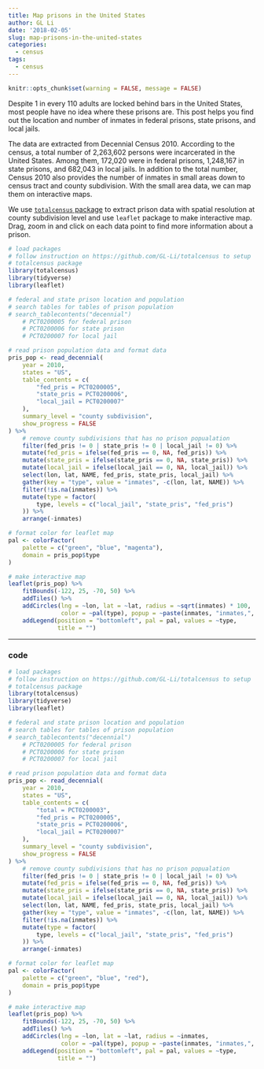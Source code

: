 ```yaml
---
title: Map prisons in the United States
author: GL Li
date: '2018-02-05'
slug: map-prisons-in-the-united-states
categories:
  - census
tags:
  - census
---
```

```r
knitr::opts_chunk$set(warning = FALSE, message = FALSE)

```

Despite 1 in every 110 adults are locked behind bars in the United States, most people have no idea where these prisons are. This post helps you find out the location and number of inmates in federal prisons, state prisons, and local jails.


The data are extracted from Decennial Census 2010. According to the census, a total number of 2,263,602 persons were incarcerated in the United States. Among them, 172,020 were in federal prisons, 1,248,167 in state prisons, and 682,043 in local jails. In addition to the total number, Census 2010 also provides the number of inmates in small areas down to census tract and county subdivision. With the small area data, we can map them on interactive maps.


We use [`totalcensus` package](https://github.com/GL-Li/totalcensus) to extract prison data with spatial resolution at county subdivision level and use `leaflet` package to make interactive map. Drag, zoom in and click on each data point to find more information about a prison.  

```r
# load packages
# follow instruction on https://github.com/GL-Li/totalcensus to setup 
# totalcensus package
library(totalcensus)  
library(tidyverse)
library(leaflet)

# federal and state prison location and population
# search tables for tables of prison population
# search_tablecontents("decennial")
    # PCT0200005 for federal prison
    # PCT0200006 for state prison
    # PCT0200007 for local jail

# read prison population data and format data
pris_pop <- read_decennial(
    year = 2010,
    states = "US",
    table_contents = c(
        "fed_pris = PCT0200005", 
        "state_pris = PCT0200006",
        "local_jail = PCT0200007"
    ),
    summary_level = "county subdivision",
    show_progress = FALSE
) %>%
    # remove county subdivisions that has no prison popualation
    filter(fed_pris != 0 | state_pris != 0 | local_jail != 0) %>%
    mutate(fed_pris = ifelse(fed_pris == 0, NA, fed_pris)) %>%
    mutate(state_pris = ifelse(state_pris == 0, NA, state_pris)) %>%
    mutate(local_jail = ifelse(local_jail == 0, NA, local_jail)) %>%
    select(lon, lat, NAME, fed_pris, state_pris, local_jail) %>%
    gather(key = "type", value = "inmates", -c(lon, lat, NAME)) %>%
    filter(!is.na(inmates)) %>%
    mutate(type = factor(
        type, levels = c("local_jail", "state_pris", "fed_pris")
    )) %>%
    arrange(-inmates)

# format color for leaflet map
pal <- colorFactor(
    palette = c("green", "blue", "magenta"),
    domain = pris_pop$type
)

# make interactive map
leaflet(pris_pop) %>%
    fitBounds(-122, 25, -70, 50) %>%
    addTiles() %>%
    addCircles(lng = ~lon, lat = ~lat, radius = ~sqrt(inmates) * 100,
               color = ~pal(type), popup = ~paste(inmates, "inmates,", NAME)) %>%
    addLegend(position = "bottomleft", pal = pal, values = ~type, 
              title = "")
```


***
### code

```r
# load packages
# follow instruction on https://github.com/GL-Li/totalcensus to setup 
# totalcensus package
library(totalcensus)  
library(tidyverse)
library(leaflet)

# federal and state prison location and population
# search tables for tables of prison population
# search_tablecontents("decennial")
    # PCT0200005 for federal prison
    # PCT0200006 for state prison
    # PCT0200007 for local jail

# read prison population data and format data
pris_pop <- read_decennial(
    year = 2010,
    states = "US",
    table_contents = c(
        "total = PCT0200003", 
        "fed_pris = PCT0200005", 
        "state_pris = PCT0200006",
        "local_jail = PCT0200007"
    ),
    summary_level = "county subdivision",
    show_progress = FALSE
) %>%
    # remove county subdivisions that has no prison popualation
    filter(fed_pris != 0 | state_pris != 0 | local_jail != 0) %>%
    mutate(fed_pris = ifelse(fed_pris == 0, NA, fed_pris)) %>%
    mutate(state_pris = ifelse(state_pris == 0, NA, state_pris)) %>%
    mutate(local_jail = ifelse(local_jail == 0, NA, local_jail)) %>%
    select(lon, lat, NAME, fed_pris, state_pris, local_jail) %>%
    gather(key = "type", value = "inmates", -c(lon, lat, NAME)) %>%
    filter(!is.na(inmates)) %>%
    mutate(type = factor(
        type, levels = c("local_jail", "state_pris", "fed_pris")
    )) %>%
    arrange(-inmates)

# format color for leaflet map
pal <- colorFactor(
    palette = c("green", "blue", "red"),
    domain = pris_pop$type
)

# make interactive map
leaflet(pris_pop) %>%
    fitBounds(-122, 25, -70, 50) %>%
    addTiles() %>%
    addCircles(lng = ~lon, lat = ~lat, radius = ~inmates,
               color = ~pal(type), popup = ~paste(inmates, "inmates,", NAME)) %>%
    addLegend(position = "bottomleft", pal = pal, values = ~type,
              title = "")
```

